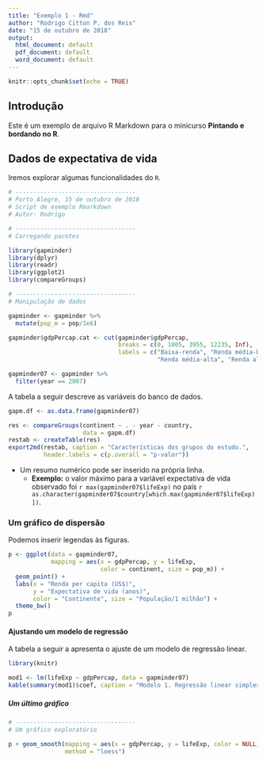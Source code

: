 ---
title: "Exemplo 1 - Rmd"
author: "Rodrigo Citton P. dos Reis"
date: "15 de outubro de 2018"
output:
  html_document: default
  pdf_document: default
  word_document: default
---

```{r setup, include=FALSE}
knitr::opts_chunk$set(echo = TRUE)
```

## Introdução

Este é um exemplo de arquivo R Markdown para o minicurso __Pintando e bordando no R__.

## Dados de expectativa de vida

Iremos explorar algumas funcionalidades do `R`.

```{r, echo=FALSE, eval=TRUE, message=FALSE, warning=FALSE}
# ----------------------------------
# Porto Alegre, 15 de outubro de 2018
# Script de exemplo Rmarkdown
# Autor: Rodrigo

# ----------------------------------
# Carregando pacotes

library(gapminder)
library(dplyr)
library(readr)
library(ggplot2)
library(compareGroups)

# ----------------------------------
# Manipulação de dados

gapminder <- gapminder %>%
  mutate(pop_m = pop/1e6)

gapminder$gdpPercap.cat <- cut(gapminder$gdpPercap,
                               breaks = c(0, 1005, 3955, 12235, Inf),
                               labels = c("Baixa-renda", "Renda média-baixa",
                                          "Renda média-alta", "Renda alta"))

gapminder07 <- gapminder %>%
  filter(year == 2007)

```

A tabela a seguir descreve as variáveis do banco de dados.


```{r, echo=FALSE, eval=TRUE, message=FALSE, warning=FALSE, results='asis'}
gapm.df <- as.data.frame(gapminder07)

res <- compareGroups(continent ~ . - year - country,
                     data = gapm.df)
restab <- createTable(res)
export2md(restab, caption = "Características dos grupos do estudo.",
          header.labels = c(p.overall = "p-valor"))
```

- Um resumo numérico pode ser inserido na própria linha.
    + __Exemplo:__ o valor máximo para a variável expectativa de vida observado foi `r max(gapminder07$lifeExp)` no país `r as.character(gapminder07$country[which.max(gapminder07$lifeExp)])`.
    
### Um gráfico de dispersão

Podemos inserir legendas às figuras.

```{r echo=FALSE, fig.align='center', message=FALSE, warning=FALSE, out.width='100%', paged.print=FALSE, fig.cap="Gráfico de dispersão entre renda e expectativa de vida."}
p <- ggplot(data = gapminder07,
            mapping = aes(x = gdpPercap, y = lifeExp,
                          color = continent, size = pop_m)) + 
  geom_point() +
  labs(x = "Renda per capita (US$)",
       y = "Expectativa de vida (anos)",
       color = "Continente", size = "População/1 milhão") +
  theme_bw()
p
```

#### Ajustando um modelo de regressão

A tabela a seguir a apresenta o ajuste de um modelo de regressão linear.

```{r, echo=FALSE, results='asis'}

library(knitr)

mod1 <- lm(lifeExp ~ gdpPercap, data = gapminder07)
kable(summary(mod1)$coef, caption = "Modelo 1. Regressão linear simples.")

```

##### Um último gráfico

```{r echo=FALSE, fig.align='center', message=FALSE, warning=FALSE, out.width='100%', paged.print=FALSE, fig.cap="Gráfico com ajuste de regressão local."}
# ----------------------------------
# Um gráfico exploratório

p + geom_smooth(mapping = aes(x = gdpPercap, y = lifeExp, color = NULL),
                method = "loess")


```
